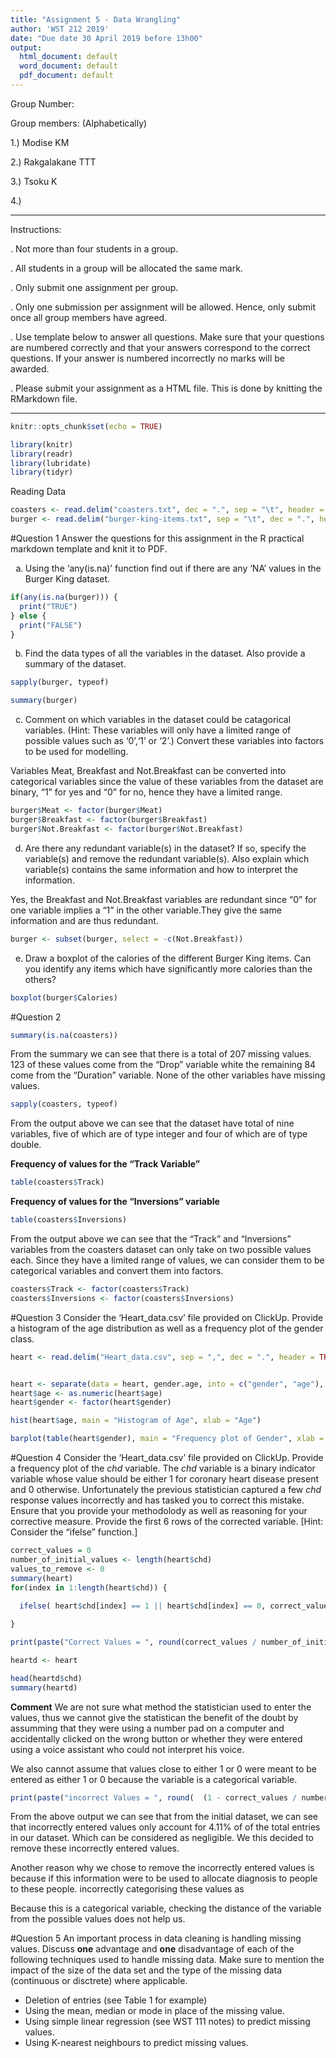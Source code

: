 ```yaml
---
title: "Assignment 5 - Data Wrangling"
author: 'WST 212 2019'
date: "Due date 30 April 2019 before 13h00"
output:
  html_document: default
  word_document: default
  pdf_document: default
---
```


Group Number: 

Group members: (Alphabetically)

1.)  Modise KM

2.) Rakgalakane TTT

3.) Tsoku K

4.)


--------------------------------------------------------------------------------------------------------------

Instructions:

.	Not more than four students in a group.

.	All students in a group will be allocated the same mark.

.	Only submit one assignment per group.

.	Only one submission per assignment will be allowed. Hence, only submit once all group members have agreed.

.	Use template below to answer all questions. Make sure that your questions are numbered correctly and that your answers correspond to the correct questions. If your answer is numbered incorrectly no marks will be awarded.

.	Please submit your assignment as a HTML file. This is done by knitting the RMarkdown file.

----------------------------------------------------------------------------------------------------------------
```r
knitr::opts_chunk$set(echo = TRUE)
```

```r

library(knitr)
library(readr)
library(lubridate)
library(tidyr)


```

Reading Data
```r

coasters <- read.delim("coasters.txt", dec = ".", sep = "\t", header = TRUE)
burger <- read.delim("burger-king-items.txt", sep = "\t", dec = ".", header = TRUE)


```



#Question 1
Answer the questions for this assignment in the R practical markdown template and knit it to PDF.

a) Using the 'any(is.na)' function find out if there are any 'NA' values in the Burger King dataset.
```r
if(any(is.na(burger))) {
  print("TRUE")
} else {
  print("FALSE")
}


```


b) Find the data types of all the variables in the dataset. Also provide a summary of the dataset.

```r

sapply(burger, typeof)

```

```r
summary(burger)
```

c) Comment on which variables in the dataset could be catagorical variables. (Hint: These variables will only have a limited range of possible values such as '0','1' or '2'.) Convert these variables into factors to be used for modelling.

Variables Meat, Breakfast and Not.Breakfast can be converted into categorical variables since the value of these variables from the dataset are binary, "1" for yes and "0" for no, hence they have a limited range. 

```r

burger$Meat <- factor(burger$Meat)
burger$Breakfast <- factor(burger$Breakfast)
burger$Not.Breakfast <- factor(burger$Not.Breakfast)

```


d) Are there any redundant variable(s) in the dataset? If so, specify the variable(s) and remove the redundant variable(s). Also explain which variable(s) contains the same information and how to interpret the information.

Yes, the Breakfast and Not.Breakfast variables are redundant since "0" for one variable implies a "1" in the other variable.They give the same information and are thus redundant.

```r
burger <- subset(burger, select = -c(Not.Breakfast))

```


e) Draw a boxplot of the calories of the different Burger King items. Can you identify any items which have significantly more calories than the others?
```r


boxplot(burger$Calories)

```

#Question 2


```r

summary(is.na(coasters))

```

From the summary we can see that there is a total of 207 missing values. 123 of these values come from the "Drop" variable white the remaining 84 come from the "Duration" variable. None of the other variables have missing values.

```r
sapply(coasters, typeof)

```

From the output above we can see that the dataset have total of nine variables, five of which are of type integer and four of which are of type double.

**Frequency of values for the "Track Variable"**
```r
table(coasters$Track)
```

**Frequency of values for the "Inversions" variable**
```r
table(coasters$Inversions)
```

From the output above we can see that the "Track" and "Inversions" variables from the coasters dataset can only take on two possible values each. Since they have a limited range of values, we can consider them to be categorical variables and convert them into factors.

```r
coasters$Track <- factor(coasters$Track)
coasters$Inversions <- factor(coasters$Inversions)
```

#Question 3
Consider the 'Heart_data.csv' file provided on ClickUp. Provide a histogram of the age distribution as well as a frequency plot of the gender class.

```r

heart <- read.delim("Heart_data.csv", sep = ",", dec = ".", header = TRUE)


heart <- separate(data = heart, gender.age, into = c("gender", "age"), sep = " ")
heart$age <- as.numeric(heart$age)
heart$gender <- factor(heart$gender)

hist(heart$age, main = "Histogram of Age", xlab = "Age")

barplot(table(heart$gender), main = "Frequency plot of Gender", xlab = "Gender")

```

#Question 4
Consider the 'Heart_data.csv' file provided on ClickUp. Provide a frequency plot of the *chd* variable. The *chd* variable is a binary indicator variable whose value should be either 1 for coronary heart disease present and 0 otherwise. Unfortunately the previous statistician captured a few *chd* response values incorrectly and has tasked you to correct this mistake. Ensure that you provide your methodolody as well as reasoning for your corrective measure. Provide the first 6 rows of the corrected variable. [Hint: Consider the "ifelse" function.]

```r

correct_values = 0
number_of_initial_values <- length(heart$chd)
values_to_remove <- 0
summary(heart)
for(index in 1:length(heart$chd)) {
  
  ifelse( heart$chd[index] == 1 || heart$chd[index] == 0, correct_values <- correct_values + 1 , heart$chd[index] <- NA ) 

}

print(paste("Correct Values = ", round(correct_values / number_of_initial_values * 100 ,2), "%"))

heartd <- heart

head(heartd$chd)
summary(heartd)
```

**Comment**
We are not sure what method the statistician used to enter the values, thus we cannot give the statistican the benefit of the doubt by assumming that they were using a number pad on a computer and accidentally clicked on the wrong button or whether they were entered using a voice assistant who could not interpret his voice.

We also cannot assume that values close to either 1 or 0 were meant to be entered as either 1 or 0 because the variable is a categorical variable. 

```r
print(paste("incorrect Values = ", round(  (1 - correct_values / number_of_initial_values) * 100 ,2), "%"))
```

From the above output we can see that from the initial dataset, we can see that incorrectly entered values only account for 4.11% of of the total entries in our dataset. Which can be considered as negligible. We this decided to remove these incorrectly entered values.

Another reason why we chose to remove the incorrectly entered values is because if this information were to be used to allocate diagnosis to people to these people. incorrectly categorising these values as 

Because this is a categorical variable, checking the distance of the variable from the possible values does not help us. 

#Question 5
An important process in data cleaning is handling missing values. Discuss **one** advantage and **one** disadvantage of each of the following techniques used to handle missing data. Make sure to mention the impact of the size of the data set and the type of the missing data (continuous or disctrete) where applicable. 


* Deletion of entries (see Table 1 for example)
* Using the mean, median or mode in place of the missing value.
* Using simple linear regression (see WST 111 notes)  to predict missing values.
* Using K-nearest neighbours to predict missing values. 
